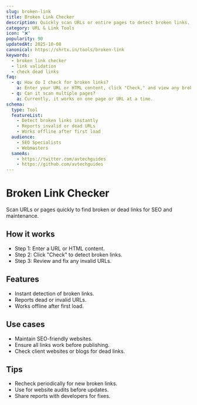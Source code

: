 ```yaml
---
slug: broken-link
title: Broken Link Checker
description: Quickly scan URLs or entire pages to detect broken links.
category: URL & Link Tools
icon: "❌"
popularity: 90
updatedAt: 2025-10-08
canonical: https://shrtx.in/tools/broken-link
keywords:
  - broken link checker
  - link validation
  - check dead links
faq:
  - q: How do I check for broken links?
    a: Enter your URL or HTML content, click "Check," and view any broken links.
  - q: Can it scan multiple pages?
    a: Currently, it works on one page or URL at a time.
schema:
  type: Tool
  featureList:
    - Detect broken links instantly
    - Reports invalid or dead URLs
    - Works offline after first load
  audience:
    - SEO Specialists
    - Webmasters
  sameAs:
    - https://twitter.com/avtechguides
    - https://github.com/avtechguides
---
```



# Broken Link Checker

Scan URLs or pages quickly to find broken or dead links for SEO and maintenance.

<BrokenLinkChecker client:only="react" />

## How it works

- Step 1: Enter a URL or HTML content.
- Step 2: Click "Check" to detect broken links.
- Step 3: Review and fix any invalid URLs.

## Features

- Instant detection of broken links.
- Reports dead or invalid URLs.
- Works offline after first load.

## Use cases

- Maintain SEO-friendly websites.
- Ensure all links work before publishing.
- Check client websites or blogs for dead links.

## Tips

- Recheck periodically for new broken links.
- Use for website audits before updates.
- Share reports with developers for fixes.
